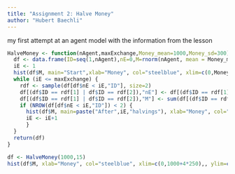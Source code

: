 ```yaml
---
title: "Assignment 2: Halve Money"
author: "Hubert Baechli"
---
```


my first attempt at an agent model with the information from the lesson

```r
HalveMoney <- function(nAgent,maxExchange,Money_mean=1000,Money_sd=300) {
  df <- data.frame(ID=seq(1,nAgent),nE=0,M=rnorm(nAgent, mean = Money_mean, sd = Money_sd))
  iE <- 1
  hist(df$M, main="Start",xlab="Money", col="steelblue", xlim=c(0,Money_mean+4*Money_sd), ylim=c(0,Money_mean/4))
  while (iE <= maxExchange) {
    rdf <- sample(df[df$nE < iE,"ID"], size=2)
    df[(df$ID == rdf[1] | df$ID == rdf[2]),"nE"] <- df[(df$ID == rdf[1] | df$ID == rdf[2]),"nE"]+1
    df[(df$ID == rdf[1] | df$ID == rdf[2]),"M"] <- sum(df[(df$ID == rdf[1] | df$ID == rdf[2]),"M"])/2
    if (NROW(df[df$nE < iE,"ID"]) < 2) {
      hist(df$M, main=paste("After",iE,"halvings"), xlab="Money", col="steelblue", xlim=c(0,Money_mean+4*Money_sd),, ylim=c(0,Money_mean/4))
      iE <- iE+1
      }
  }
  return(df)
}
```

```r
df <- HalveMoney(1000,15)
hist(df$M, xlab="Money", col="steelblue", xlim=c(0,1000+4*250),, ylim=c(0,1000/4))

```
